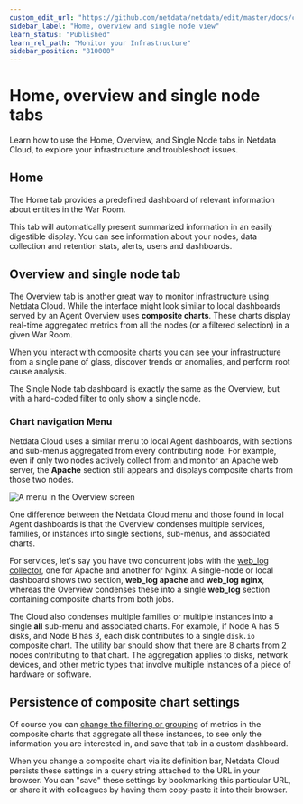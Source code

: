 ```yaml
---
custom_edit_url: "https://github.com/netdata/netdata/edit/master/docs/cloud/visualize/overview.md"
sidebar_label: "Home, overview and single node view"
learn_status: "Published"
learn_rel_path: "Monitor your Infrastructure"
sidebar_position: "810000"
---
```

# Home, overview and single node tabs

Learn how to use the Home, Overview, and Single Node tabs in Netdata Cloud, to explore your infrastructure and troubleshoot issues.

## Home

The Home tab provides a predefined dashboard of relevant information about entities in the War Room.

This tab will automatically present summarized information in an easily digestible display. You can see information about your
nodes, data collection and retention stats, alerts, users and dashboards.

## Overview and single node tab

The Overview tab is another great way to monitor infrastructure using Netdata Cloud. While the interface might look
similar to local dashboards served by an Agent Overview uses **composite charts**.
These charts display real-time aggregated metrics from all the nodes (or a filtered selection) in a given War Room.

When you [interact with composite charts](/docs/netdata-dashboards-and-visualizations/netdata-charts)
you can see your infrastructure from a single pane of glass, discover trends or anomalies, and perform root cause analysis.

The Single Node tab dashboard is exactly the same as the Overview, but with a hard-coded filter to only show a single node.

### Chart navigation Menu

Netdata Cloud uses a similar menu to local Agent dashboards, with sections
and sub-menus aggregated from every contributing node. For example, even if only two nodes actively collect from and
monitor an Apache web server, the **Apache** section still appears and displays composite charts from those two nodes.

![A menu in the Overview screen](https://user-images.githubusercontent.com/1153921/95785094-fa0ad980-0c89-11eb-8328-2ff11ac630b4.png)

One difference between the Netdata Cloud menu and those found in local Agent dashboards is that
the Overview condenses multiple services, families, or instances into single sections, sub-menus, and associated charts.

For services, let's say you have two concurrent jobs with the [web_log collector](/docs/data-collection/web-servers-and-web-proxies/web-logs/apache-nginx-microsoft-iis), one for Apache and another for Nginx.
A single-node or local dashboard shows two section, **web_log apache** and **web_log nginx**, whereas the Overview condenses these into a
single **web_log** section containing composite charts from both jobs.

The Cloud also condenses multiple families or multiple instances into a single **all** sub-menu and associated charts.
For example, if Node A has 5 disks, and Node B has 3, each disk contributes to a single `disk.io` composite chart.
The utility bar should show that there are 8 charts from 2 nodes contributing to that chart.
The aggregation applies to disks, network devices, and other metric types that involve multiple instances of a piece of hardware or software.

## Persistence of composite chart settings

Of course you can [change the filtering or grouping](/docs/netdata-dashboards-and-visualizations/netdata-charts) of metrics in the composite charts that aggregate all these instances, to see only the information you are interested in, and save that tab in a custom dashboard.

When you change a composite chart via its definition bar, Netdata Cloud persists these settings in a query string attached to the URL in your browser.
You can "save" these settings by bookmarking this particular URL, or share it with colleagues by having them copy-paste it into their browser.
